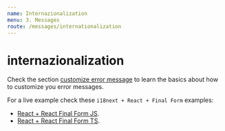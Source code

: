 ```yaml
---
name: Internazionalization
menu: 3. Messages
route: /messages/internationalization
---
```


# internazionalization

Check the section [customize error message](/messages/error-message) to learn the basics about how to customize you error messages.

For a live example check these `i18next + React + Final Form` examples:

- [React + React Final Form JS](https://codesandbox.io/s/github/lemoncode/fonk/tree/master/examples/docs/messages/js/react-final-form/i18n-using-type).
- [React + React Final Form TS](https://codesandbox.io/s/github/lemoncode/fonk/tree/master/examples/docs/messages/ts/react-final-form/i18n-using-type).
